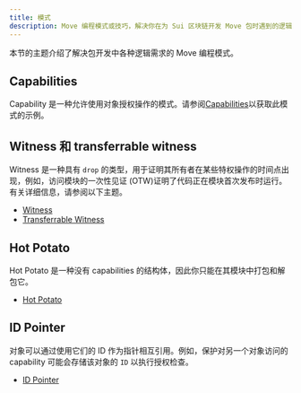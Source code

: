 ```yaml
---
title: 模式
description: Move 编程模式或技巧，解决你在为 Sui 区块链开发 Move 包时遇到的逻辑问题。这包括 capabilities、witness 和 transferrable witness、hot potato 以及 ID 指针等。
---
```


本节的主题介绍了解决包开发中各种逻辑需求的 Move 编程模式。

## Capabilities

Capability 是一种允许使用对象授权操作的模式。请参阅[Capabilities](./patterns/capabilities.mdx)以获取此模式的示例。

## Witness 和 transferrable witness

Witness 是一种具有 `drop` 的类型，用于证明其所有者在某些特权操作的时间点出现，例如，访问模块的一次性见证 (OTW)证明了代码正在模块首次发布时运行。有关详细信息，请参阅以下主题。

- [Witness](./patterns/witness)
- [Transferrable Witness](./patterns/transferrable-witness)

## Hot Potato

Hot Potato 是一种没有 capabilities 的结构体，因此你只能在其模块中打包和解包它。

- [Hot Potato](./patterns/hot-potato)

## ID Pointer

对象可以通过使用它们的 ID 作为指针相互引用。例如，保护对另一个对象访问的 capability 可能会存储该对象的 `ID` 以执行授权检查。

- [ID Pointer](./patterns/id-pointer)

